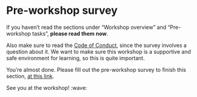 # Pre-workshop survey {#sec-pre-survey}

If you haven't read the sections under "Workshop overview" and
"Pre-workshop tasks", **please read them now**.

Also make sure to read the [Code of
Conduct](https://guides.rostools.org/conduct.html), since the survey
involves a question about it. We want to make sure this workshop is a
supportive and safe environment for learning, so this is
quite important.

<!-- TODO: Add a link to the survey. -->

You're almost done. Please fill out the pre-workshop survey to finish
this section, [at this link]().

See you at the workshop! :wave:
